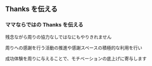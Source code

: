 ## Thanks を伝える

### ママならではの Thanks を伝える

残念ながら周りの協力なしではなにもやりきれません

周りへの感謝を行う活動の推進や感謝スペースの積極的な利用を行い

成功体験を周りに与えることで、モチベーションの底上げに寄与します
